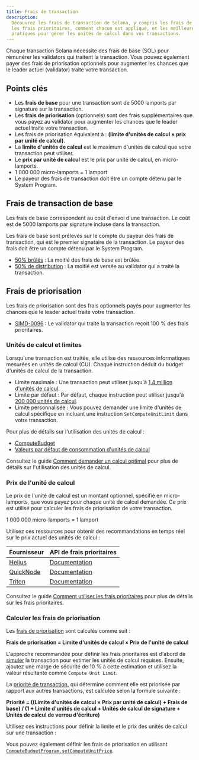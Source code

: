 ```yaml
---
title: Frais de transaction
description:
  Découvrez les frais de transaction de Solana, y compris les frais de base et
  les frais prioritaires, comment chacun est appliqué, et les meilleures
  pratiques pour gérer les unités de calcul dans vos transactions.
---
```


Chaque transaction Solana nécessite des frais de base (SOL) pour rémunérer les
validators qui traitent la transaction. Vous pouvez également payer des frais de
priorisation optionnels pour augmenter les chances que le leader actuel
(validator) traite votre transaction.

## Points clés

- Les **frais de base** pour une transaction sont de 5000 lamports par signature
  sur la transaction.
- Les **frais de priorisation** (optionnels) sont des frais supplémentaires que
  vous payez au validator pour augmenter les chances que le leader actuel traite
  votre transaction.
- Les frais de priorisation équivalent à : **(limite d'unités de calcul × prix
  par unité de calcul)**.
- La **limite d'unités de calcul** est le maximum d'unités de calcul que votre
  transaction peut utiliser.
- Le **prix par unité de calcul** est le prix par unité de calcul, en
  micro-lamports.
- 1 000 000 micro-lamports = 1 lamport
- Le payeur des frais de transaction doit être un compte détenu par le System
  Program.

## Frais de transaction de base

Les frais de base correspondent au coût d'envoi d'une transaction. Le coût est
de 5000 lamports par signature incluse dans la transaction.

Les frais de base sont prélevés sur le compte du payeur des frais de
transaction, qui est le premier signataire de la transaction. Le payeur des
frais doit être un compte détenu par le System Program.

- [50% brûlés](https://github.com/anza-xyz/agave/blob/v2.1.13/sdk/fee-calculator/src/lib.rs#L70)
  : La moitié des frais de base est brûlée.
- [50% de distribution](https://github.com/anza-xyz/agave/blob/e621336acad4f5d6e5b860eaa1b074b01c99253c/runtime/src/bank/fee_distribution.rs#L58-L62)
  : La moitié est versée au validator qui a traité la transaction.

## Frais de priorisation

Les frais de priorisation sont des frais optionnels payés pour augmenter les
chances que le leader actuel traite votre transaction.

- [SIMD-0096](https://github.com/solana-foundation/solana-improvement-documents/blob/main/proposals/0096-reward-collected-priority-fee-in-entirety.md)
  : Le validator qui traite la transaction reçoit 100 % des frais prioritaires.

### Unités de calcul et limites

Lorsqu'une transaction est traitée, elle utilise des ressources informatiques
mesurées en unités de calcul (CU). Chaque instruction déduit du budget d'unités
de calcul de la transaction.

- Limite maximale : Une transaction peut utiliser jusqu'à
  [1,4 million d'unités de calcul](https://github.com/anza-xyz/agave/blob/v2.1.13/compute-budget/src/compute_budget_limits.rs#L14).
- Limite par défaut : Par défaut, chaque instruction peut utiliser jusqu'à
  [200 000 unités de calcul](https://github.com/anza-xyz/agave/blob/v2.1.13/compute-budget/src/compute_budget_limits.rs#L10).
- Limite personnalisée : Vous pouvez demander une limite d'unités de calcul
  spécifique en incluant une instruction `SetComputeUnitLimit` dans votre
  transaction.

Pour plus de détails sur l'utilisation des unités de calcul :

- [ComputeBudget](https://github.com/anza-xyz/agave/blob/v2.1.13/compute-budget/src/compute_budget.rs#L22-L130)
- [Valeurs par défaut de consommation d'unités de calcul](https://github.com/anza-xyz/agave/blob/v2.1.13/compute-budget/src/compute_budget.rs#L149-L197)

Consultez le guide
[Comment demander un calcul optimal](/developers/guides/advanced/how-to-request-optimal-compute)
pour plus de détails sur l'utilisation des unités de calcul.

### Prix de l'unité de calcul

Le prix de l'unité de calcul est un montant optionnel, spécifié en
micro-lamports, que vous payez pour chaque unité de calcul demandée. Ce prix est
utilisé pour calculer les frais de priorisation de votre transaction.

<Callout>1 000 000 micro-lamports = 1 lamport</Callout>

Utilisez ces ressources pour obtenir des recommandations en temps réel sur le
prix actuel des unités de calcul :

| Fournisseur                             | API de frais prioritaires                                                         |
| --------------------------------------- | --------------------------------------------------------------------------------- |
| [Helius](https://www.helius.dev/)       | [Documentation](https://docs.helius.dev/solana-apis/priority-fee-api)             |
| [QuickNode](https://www.quicknode.com/) | [Documentation](https://marketplace.quicknode.com/add-on/solana-priority-fee)     |
| [Triton](https://triton.one/)           | [Documentation](https://docs.triton.one/chains/solana/improved-priority-fees-api) |

Consultez le guide
[Comment utiliser les frais prioritaires](/developers/guides/advanced/how-to-use-priority-fees)
pour plus de détails sur les frais prioritaires.

### Calculer les frais de priorisation

Les
[frais de priorisation](https://github.com/anza-xyz/agave/blob/v2.2.14/compute-budget/src/compute_budget_limits.rs#L47-L48)
sont calculés comme suit :

**Frais de priorisation = Limite d'unités de calcul × Prix de l'unité de
calcul**

L'approche recommandée pour définir les frais prioritaires est d'abord de
[simuler](/developers/guides/advanced/how-to-request-optimal-compute) la
transaction pour estimer les unités de calcul requises. Ensuite, ajoutez une
marge de sécurité de 10 % à cette estimation et utilisez la valeur résultante
comme `Compute Unit Limit`.

La
[priorité de transaction](https://github.com/anza-xyz/agave/blob/v2.2.14/core/src/banking_stage/transaction_scheduler/receive_and_buffer.rs#L646),
qui détermine comment elle est priorisée par rapport aux autres transactions,
est calculée selon la formule suivante :

**Priorité = ((Limite d'unités de calcul × Prix par unité de calcul) + Frais de
base) / (1 + Limite d'unités de calcul + Unités de calcul de signature + Unités
de calcul de verrou d'écriture)**

Utilisez ces instructions pour définir la limite et le prix des unités de calcul
sur une transaction :

Vous pouvez également définir les frais de priorisation en utilisant
[`ComputeBudgetProgram.setComputeUnitPrice`](/docs/clients/javascript-reference#computebudgetprogramsetcomputeunitprice).

<Callout>
